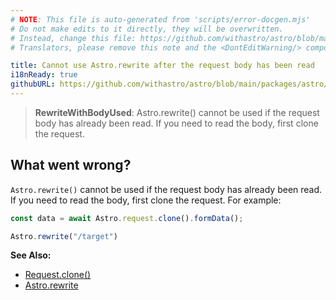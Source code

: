 ```yaml
---
# NOTE: This file is auto-generated from 'scripts/error-docgen.mjs'
# Do not make edits to it directly, they will be overwritten.
# Instead, change this file: https://github.com/withastro/astro/blob/main/packages/astro/src/core/errors/errors-data.ts
# Translators, please remove this note and the <DontEditWarning/> component.

title: Cannot use Astro.rewrite after the request body has been read
i18nReady: true
githubURL: https://github.com/withastro/astro/blob/main/packages/astro/src/core/errors/errors-data.ts
---
```


<DontEditWarning />


> **RewriteWithBodyUsed**: Astro.rewrite() cannot be used if the request body has already been read. If you need to read the body, first clone the request.

## What went wrong?
`Astro.rewrite()` cannot be used if the request body has already been read. If you need to read the body, first clone the request. For example:

```js
const data = await Astro.request.clone().formData();

Astro.rewrite("/target")
```

**See Also:**
-  [Request.clone()](https://developer.mozilla.org/en-US/docs/Web/API/Request/clone)
-  [Astro.rewrite](/en/reference/api-reference/#astrorewrite)


